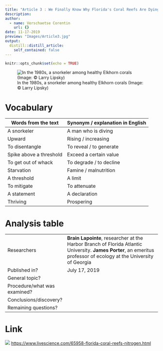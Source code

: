 ```yaml
---
title: "Article 3 : We Finally Know Why Florida's Coral Reefs Are Dying, and It's Not Just Climate Change"
description: 
author:
  - name: Verschaetse Corentin
    url: {}
date: 11-17-2019
preview: "Images/Article3.jpg"
output:
  distill::distill_article:
    self_contained: false
---
```


```r
knitr::opts_chunk$set(echo = TRUE)
```

![In the 1980s, a snorkeler among healthy Elkhorn corals (Image: © Larry Lipsky)](Images/Article3.jpg)

# Vocabulary

| Words from the text     | Synonym / explanation in English |
| ----------------------- | -------------------------------- |
| A snorkeler             | A man who is diving              |
| Upward                  | Rising / increasing              |
| To disentangle          | To reveal / to generate          |
| Spike above a threshold | Exceed a certain value           |
| To get out of whack     | To degrade / to decline          |
| Starvation              | Famine / malnutrition            |
| A threshold             | A limit                          |
| To mitigate             | To attenuate                     |
| A statement             | A declaration                    |
| Thriving                | Prospering                       |

# Analysis table

|                              |                                                                                                                                                              |
| ---------------------------- | ------------------------------------------------------------------------------------------------------------------------------------------------------------ |
| Researchers                  | **Brain Lapointe**, researcher at the Harbor Branch of Florida Atlantic University.  **James Porter**, an emeritus professor of ecology at the University of Georgia |
| Published in?                | July 17, 2019                                                                                                                                                |
| General topic?               |                                                                                                                                                              |
| Procedure/what was examined? |                                                                                                                                                              |
| Conclusions/discovery?       |                                                                                                                                                              |
| Remaining questions?         |                                                                                                                                                              |

# Link

![](Images/livescience.png)
<https://www.livescience.com/65958-florida-coral-reefs-nitrogen.html>
